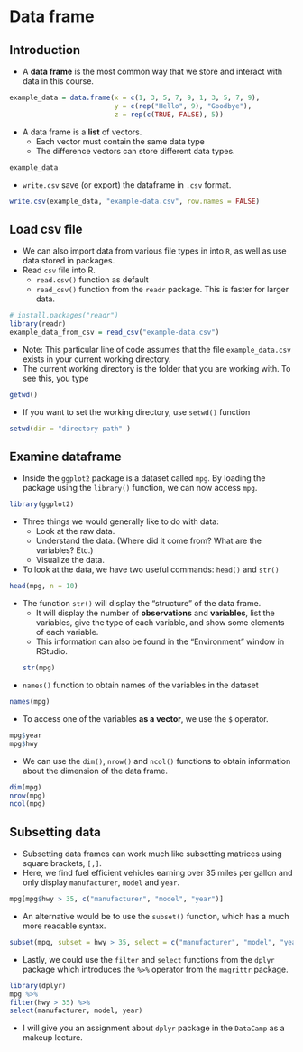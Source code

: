 
# Data frame


## Introduction 

- A **data frame** is the most common way that we store and interact with data in this course.

```r
example_data = data.frame(x = c(1, 3, 5, 7, 9, 1, 3, 5, 7, 9),
                          y = c(rep("Hello", 9), "Goodbye"),
                          z = rep(c(TRUE, FALSE), 5))
```

- A data frame is a **list** of vectors.
    - Each vector must contain the same data type
    - The difference vectors can store different data types.

```r
example_data
```

- `write.csv` save (or export) the dataframe in `.csv` format.

```r
write.csv(example_data, "example-data.csv", row.names = FALSE)
```

<!-- >
Unlike a list which has more flexibility, the elements of a data frame must all be vectors, and have the same length.

```r
example_data$x

all.equal(length(example_data$x),
          length(example_data$y),
          length(example_data$z))

str(example_data)

nrow(example_data)
ncol(example_data)
dim(example_data)
```

< --> 

## Load csv file

- We can also import data from various file types in into `R`, as well as use data stored in packages.
- Read `csv` file into R. 
    - `read.csv()` function as default
    - `read_csv()` function from the `readr` package. This is faster for larger data.

```r
# install.packages("readr") 
library(readr)
example_data_from_csv = read_csv("example-data.csv")
```

- Note: This particular line of code assumes that the file `example_data.csv` exists in your current working directory.
- The current working directory is the folder that you are working with. To see this, you type 
```r
getwd()
```
- If you want to set the working directory, use `setwd()` function
```r
setwd(dir = "directory path" )
```

<!-- >

```r
example_data_from_csv
```

A tibble is simply a data frame that prints with sanity. Notice in the output above that we are given additional information such as dimension and variable type.

The `as_tibble()` function can be used to coerce a regular data frame to a tibble.

```r
library(tibble)
example_data = as_tibble(example_data)
example_data
```
< -->

<!-- >
Alternatively, we could use the "Import Dataset" feature in RStudio which can be found in the environment window. 
(By default, the top-right pane of RStudio.)  
Once completed, this process will automatically generate the code to import a file. 
The resulting code will be shown in the console window. 
In recent versions of RStudio, `read_csv()` is used by default, thus reading in a tibble.
< -->

## Examine dataframe

- Inside the `ggplot2` package is a dataset called `mpg`. By loading the package using the `library()` function, we can now access `mpg`.

```r
library(ggplot2)
```

- Three things we would generally like to do with data:
    - Look at the raw data.
    - Understand the data. (Where did it come from? What are the variables? Etc.)
    - Visualize the data.
- To look at the data, we have two useful commands: `head()` and `str()`
```r
head(mpg, n = 10)
```
<!-- >
The function `head()` will display the first `n` observations of the data frame. The `head()` function was more useful before tibbles. Notice that `mpg` is a tibble already, so the output from `head()` indicates there are only `10` observations. Note that this applies to `head(mpg, n = 10)` and not `mpg` itself. Also note that tibbles print a limited number of rows and columns by default. The last line of the printed output indicates which rows and columns were omitted.

```r
mpg
```
< -->

- The function `str()` will display the "structure" of the data frame.
    - It will display the number of **observations** and **variables**, list the variables, give the type of each variable, and show some elements of each variable. 
    - This information can also be found in the "Environment" window in RStudio.
```r
str(mpg)
```

<!-- >
It is important to note that while matrices have rows and columns, data frames (tibbles) instead have observations and variables. When displayed in the console or viewer, each row is an observation and each column is a variable. However generally speaking, their order does not matter, it is simply a side-effect of how the data was entered or stored.

In this dataset an observation is for a particular model-year of a car, and the variables describe attributes of the car, for example its highway fuel efficiency.

To understand more about the data set, we use the `?` operator to pull up the documentation for the data.

```r
?mpg
```
< -->

-  `names()` function to obtain names of the variables in the dataset
```r
names(mpg)
```

- To access one of the variables **as a vector**, we use the `$` operator.
```r
mpg$year
mpg$hwy
```

- We can use the `dim()`, `nrow()` and `ncol()` functions to obtain information about the dimension of the data frame.

```r
dim(mpg)
nrow(mpg)
ncol(mpg)
```

## Subsetting data

- Subsetting data frames can work much like subsetting matrices using square brackets, `[,]`. 
- Here, we find fuel efficient vehicles earning over 35 miles per gallon and only display `manufacturer`, `model` and `year`.
```r
mpg[mpg$hwy > 35, c("manufacturer", "model", "year")]
```

- An alternative would be to use the `subset()` function, which has a much more readable syntax.

```r
subset(mpg, subset = hwy > 35, select = c("manufacturer", "model", "year"))
```

- Lastly, we could use the `filter` and `select` functions from the `dplyr` package which introduces the `%>%` operator from the `magrittr` package. 
```r
library(dplyr)
mpg %>% 
filter(hwy > 35) %>% 
select(manufacturer, model, year)
```
- I will give you an assignment about `dplyr` package in the `DataCamp` as a makeup lecture.

<!-- >
All three approaches produce the same results. Which you use will be largely based on a given situation as well as user preference.

When subsetting a data frame, be aware of what is being returned, as sometimes it may be a vector instead of a data frame. Also note that there are differences between subsetting a data frame and a tibble. A data frame operates more like a matrix where it is possible to reduce the subset to a vector. A tibble operates more like a list where it always subsets to another tibble.
< -->
